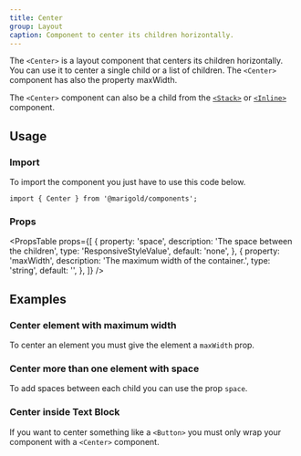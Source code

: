 ```yaml
---
title: Center
group: Layout
caption: Component to center its children horizontally.
---
```


The `<Center>` is a layout component that centers its children horizontally.
You can use it to center a single child or a list of children. The `<Center>` component has also the property maxWidth.

The `<Center>` component can also be a child from the [`<Stack>`](/components/stack/) or [`<Inline>`](/components/inline/) component.

## Usage

### Import

To import the component you just have to use this code below.

```tsx
import { Center } from '@marigold/components';
```

### Props

<PropsTable
  props={[
    {
      property: 'space',
      description: 'The space between the children',
      type: 'ResponsiveStyleValue<string>',
      default: 'none',
    },
    {
      property: 'maxWidth',
      description: 'The maximum width of the container.',
      type: 'string',
      default: '',
    },
  ]}
/>

## Examples

### Center element with maximum width

To center an element you must give the element a `maxWidth` prop.

<ComponentDemo file="./width-center.demo.tsx" />

### Center more than one element with space

To add spaces between each child you can use the prop `space`.

<ComponentDemo file="./space-center.demo.tsx" />

### Center inside Text Block

If you want to center something like a `<Button>` you must only wrap your component with a `<Center>` component.

<ComponentDemo file="./text-center.demo.tsx" />

